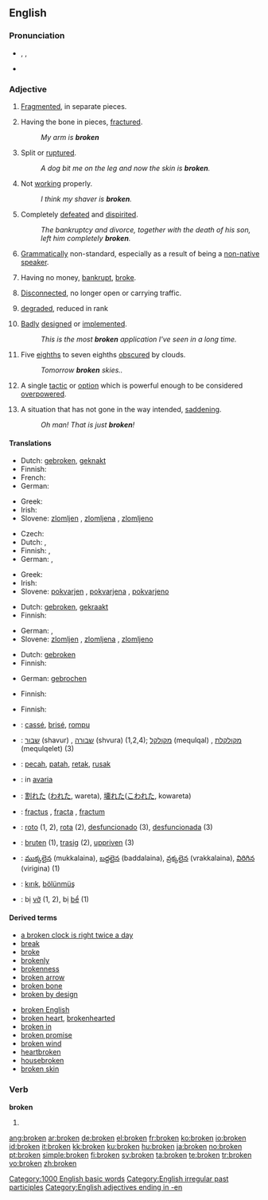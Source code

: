 {{wikipedia|Broken (disambiguation)}}
{{also|Broken}}
==English==

{{rank|follow|chance|happened|641|broken|trouble|die|arm}}

===Pronunciation===
* {{enPR|brōk'ən}}, {{IPA|/ˈbrəʊkən/}}, {{SAMPA|/"br@Uk@n/}}
* {{audio|en-us-broken.ogg|Audio (US)}}
*: {{rhymes|əʊkən}}

===Adjective===
{{en-adj}}

# [[fragmented|Fragmented]], in separate pieces.
# {{qualifier|of a body part}} Having the bone in pieces, [[fractured]].
#: ''My arm is '''broken'''''
# {{qualifier|of skin}} Split or [[ruptured]].
#: ''A dog bit me on the leg and now the skin is '''broken'''.''
# Not [[working]] properly.
#: ''I think my shaver is '''broken'''.''
# Completely [[defeated]] and [[dispirited]].
#: ''The bankruptcy and divorce, together with the death of his son, left him completely '''broken'''.''
# {{context|language|pejorative}} [[grammatical|Grammatically]] non-standard, especially as a result of being a [[non-native speaker]].
# Having no money, [[bankrupt]], [[broke]].
# {{qualifier|of an electronic connection}} [[disconnected|Disconnected]], no longer open or carrying traffic.
# [[degraded]], reduced in rank
# {{software|informal}} [[badly|Badly]] [[designed]] or [[implemented]].
#: ''This is the most '''broken''' application I've seen in a long time.''
# {{meteorology|of the sky}} Five [[eighth]]s to seven eighths [[obscure|obscured]] by clouds.
#: ''Tomorrow '''broken''' skies..''
# {{sports|and|gaming}} A single [[tactic]] or [[option]] which is powerful enough to be considered [[overpowered]].
# {{colloquial|US}} A situation that has not gone in the way intended, [[saddening]].
#: ''Oh man! That is just '''broken'''!''

====Translations====
{{trans-top|bent to the point of coming apart}}
* Dutch: [[gebroken]], [[geknakt]]
* Finnish: {{t-|fi|murtunut}}
* French: {{t+|fr|brisé}}
* German: {{t+|de|gebrochen}}
{{trans-mid}}
* Greek: {{t+|el|σπασμένος|sc=Grek}}
* Irish: {{t-|ga|briste|xs=Irish}}
* Slovene: [[zlomljen]] {{m}}, [[zlomljena]] {{f}}, [[zlomljeno]] {{n}}
{{trans-bottom}}

{{trans-top|not working properly}}
* Czech: {{t-|cs|rozbitý|m}}
* Dutch: {{t-|nl|defect}}, {{t+|nl|kapot}}
* Finnish: {{t-|fi|rikkinäinen}}, {{t+|fi|rikki}}
* German: {{t+|de|gebrochen}}, {{t+|de|kaputt}}
{{trans-mid}}
* Greek: {{t+|el|χαλασμένος|sc=Grek}}
* Irish: {{t-|ga|briste|xs=Irish}}
* Slovene: [[pokvarjen]] {{m}}, [[pokvarjena]] {{f}}, [[pokvarjeno]] {{n}}
{{trans-bottom}}

{{trans-top|completely defeated and dispirited}}
* Dutch: [[gebroken]], [[gekraakt]]
* Finnish: {{t-|fi|murtunut}}
{{trans-mid}}
* German: {{t+|de|gebrochen}}, {{t+|de|zerstört}}
* Slovene: [[zlomljen]] {{m}}, [[zlomljena]] {{f}}, [[zlomljeno]] {{n}}
{{trans-bottom}}

{{trans-top|poorly spoken}}
* Dutch: [[gebroken]]
* Finnish: {{t-|fi|murrettu}}
{{trans-mid}}
* German: [[gebrochen]]
{{trans-bottom}}

{{trans-top|of software: badly designed or implemented}}
* Finnish: {{t+|fi|surkea}}
{{trans-mid}}
{{trans-bottom}}

{{trans-top|meteorology: five eighths to seven eighths obscured by clouds}}
* Finnish: {{t-|fi|pilvisyys|alt=melko pilvinen}}
{{trans-mid}}
{{trans-bottom}}

{{checktrans-top}}
* {{ttbc|French}}: [[cassé]], [[brisé]], [[rompu]]
* {{ttbc|Hebrew}}: [[שבור]] (shavur) {{m}}, [[שבורה]] (shvura) {{f}} (1,2,4); [[מקולקל]] (mequlqal) {{m}}, [[מקולקלת]] (mequlqelet) {{f}} (3)
* {{ttbc|Indonesian}}: [[pecah]], [[patah]], [[retak]], [[rusak]]
* {{ttbc|Italian}}: in [[avaria]]
{{trans-mid}}
* {{ttbc|Japanese}}: [[割れた]] ([[われた]], wareta), [[壊れた]]([[こわれた]], kowareta)
* {{ttbc|Latin}}: [[fractus]] {{m}}, [[fracta]] {{f}}, [[fractum]] {{n}}
* {{ttbc|Spanish}}: [[roto]] {{m}} (1, 2), [[rota]] {{f}} (2), [[desfuncionado]] {{m}} (3), [[desfuncionada]] {{f}} (3)
* {{ttbc|Swedish}}: [[bruten]] (1), [[trasig]] (2), [[uppriven]] (3)
* {{ttbc|Telugu}}: [[ముక్కలైన]] (mukkalaina), [[బద్దలైన]] (baddalaina), [[వ్రక్కలైన]] (vrakkalaina), [[విరిగిన]] (virigina) (1)
* {{ttbc|Turkish}}: [[kırık]], [[bölünmüş]]
* {{ttbc|Vietnamese}}: bị [[vỡ]] (1, 2), bị [[bể]] (1)
{{trans-bottom}}

====Derived terms====
{{top2}}
* [[a broken clock is right twice a day]]
* [[break]]
* [[broke]]
* [[brokenly]]
* [[brokenness]]
* [[broken arrow]]
* [[broken bone]]
* [[broken by design]]
{{mid2}}
* [[broken English]]
* [[broken heart]], [[brokenhearted]]
* [[broken in]]
* [[broken promise]]
* [[broken wind]]
* [[heartbroken]]
* [[housebroken]]
* [[broken skin]]
{{bottom}}

===Verb===
'''broken'''

# {{past participle of|[[break]]}}

[[Category:1000 English basic words]]
[[Category:English irregular past participles]]
[[Category:English adjectives ending in -en]]

[[ang:broken]]
[[ar:broken]]
[[de:broken]]
[[el:broken]]
[[fr:broken]]
[[ko:broken]]
[[io:broken]]
[[id:broken]]
[[it:broken]]
[[kk:broken]]
[[ku:broken]]
[[hu:broken]]
[[ja:broken]]
[[no:broken]]
[[pt:broken]]
[[simple:broken]]
[[fi:broken]]
[[sv:broken]]
[[ta:broken]]
[[te:broken]]
[[tr:broken]]
[[vo:broken]]
[[zh:broken]]